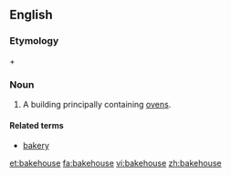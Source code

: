 ==English==

===Etymology===
{{term|bake}} + {{term|house}}

===Noun===
{{en-noun}}

# A building principally containing [[ovens]].

====Related terms====
*[[bakery]]

[[et:bakehouse]]
[[fa:bakehouse]]
[[vi:bakehouse]]
[[zh:bakehouse]]